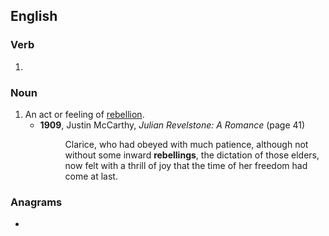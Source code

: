 ==English==

===Verb===
{{head|en|present participle}}

# {{present participle of|rebel|lang=en|nocat=1}}

===Noun===
{{en-noun}}

# An act or feeling of [[rebellion]].
#* '''1909''', Justin McCarthy, ''Julian Revelstone: A Romance'' (page 41)
#*: Clarice, who had obeyed with much patience, although not without some inward '''rebellings''', the dictation of those elders, now felt with a thrill of joy that the time of her freedom had come at last.

===Anagrams===
* {{anagrams|en|Bellinger}}